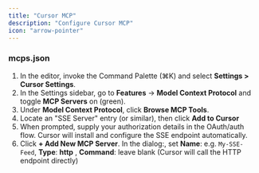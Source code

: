 ```yaml
---
title: "Cursor MCP"
description: "Configure Cursor MCP"
icon: "arrow-pointer"
---
```



### mcps.json

1. In the editor, invoke the Command Palette (⌘K) and select **Settings > Cursor Settings**.
2. In the Settings sidebar, go to **Features** → **Model Context Protocol** and toggle **MCP Servers** on (green).
3. Under **Model Context Protocol**, click **Browse MCP Tools**.
4. Locate an "SSE Server" entry (or similar), then click **Add to Cursor**
5. When prompted, supply your authorization details in the OAuth/auth flow. Cursor will install and configure the SSE endpoint automatically.
6. Click **+ Add New MCP Server**. In the dialog:, set **Name**: e.g. `My-SSE-Feed`, **Type**: **http** , **Command**: leave blank (Cursor will call the HTTP endpoint directly)
